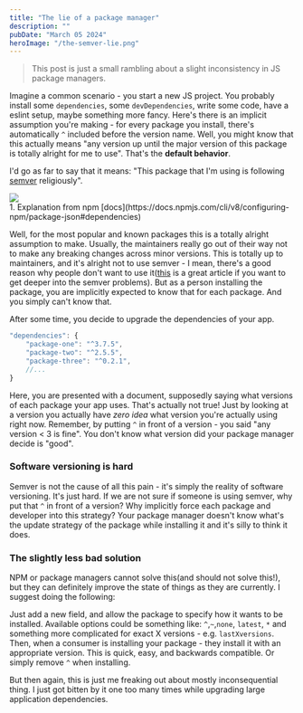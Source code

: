 ```yaml
---
title: "The lie of a package manager"
description: ""
pubDate: "March 05 2024"
heroImage: "/the-semver-lie.png"
---
```


> This post is just a small rambling about a slight inconsistency in JS package managers.

Imagine a common scenario - you start a new JS project. You probably install some `dependencies`, some `devDependencies`, write some code, have a eslint setup, maybe something more fancy. Here's there is an implicit assumption you're making - for every package you install, there's automatically `^` included before the version name. Well, you might know that this actually means "any version up until the major version of this package is totally alright for me to use". That's the **default behavior**.

I'd go as far to say that it means: "This package that I'm using is following [semver](https://semver.org/) religiously".

<div class="w-full flex justify-center flex-col items-center">
<div>
<img src="/npm-docs-roof.png" />
</div>
<span class="text-xs">1. Explanation from npm [docs](https://docs.npmjs.com/cli/v8/configuring-npm/package-json#dependencies)</span>
</div>

Well, for the most popular and known packages this is a totally alright assumption to make. Usually, the maintainers really go out of their way not to make any breaking changes across minor versions. This is totally up to maintainers, and it's alright not to use semver - I mean, there's a good reason why people don't want to use it([this](https://gist.github.com/jashkenas/cbd2b088e20279ae2c8e) is a great article if you want to get deeper into the semver problems). But as a person installing the package, you are implicitly expected to know that for each package. And you simply can't know that.

After some time, you decide to upgrade the dependencies of your app.
```ts
"dependencies": {
    "package-one": "^3.7.5",
    "package-two": "^2.5.5",
    "package-three": "^0.2.1",
    //...
}
```

Here, you are presented with a document, supposedly saying what versions of each package your app uses. That's actually not true! Just by looking at a version you actually have *zero idea* what version you're actually using right now. Remember, by putting `^` in front of a version - you said "any version \< 3 is fine". You don't know what version did your package manager decide is "good".


### Software versioning is hard

Semver is not the cause of all this pain - it's simply the reality of software versioning. It's just hard. If we are not sure if someone is using semver, why put that `^` in front of a version? Why implicitly force each package and developer into this strategy? Your package manager doesn't know what's the update strategy of the package while installing it and it's silly to think it does.

### The slightly less bad solution

NPM or package managers cannot solve this(and should not solve this!), but they can definitely improve the state of things as they are currently. I suggest doing the following:

Just add a new field, and allow the package to specify how it wants to be installed. Available options could be something like: `^`,`~`,`none`, `latest`, `*` and something more complicated for exact X versions - e.g. `lastXversions`. Then, when a consumer is installing your package - they install it with an appropriate version. This is quick, easy, and backwards compatible. Or simply remove `^` when installing.

But then again, this is just me freaking out about mostly inconsequential thing. I just got bitten by it one too many times while upgrading large application dependencies.